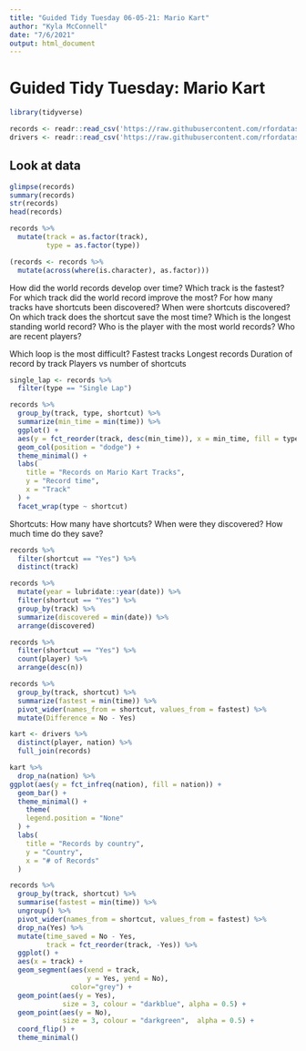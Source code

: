 ```yaml
---
title: "Guided Tidy Tuesday 06-05-21: Mario Kart"
author: "Kyla McConnell"
date: "7/6/2021"
output: html_document
---
```


# Guided Tidy Tuesday: Mario Kart 

```r
library(tidyverse)

records <- readr::read_csv('https://raw.githubusercontent.com/rfordatascience/tidytuesday/master/data/2021/2021-05-25/records.csv')
drivers <- readr::read_csv('https://raw.githubusercontent.com/rfordatascience/tidytuesday/master/data/2021/2021-05-25/drivers.csv')
```

## Look at data 
```r
glimpse(records)
summary(records)
str(records)
head(records)
```

```r
records %>% 
  mutate(track = as.factor(track),
         type = as.factor(type))

(records <- records %>% 
  mutate(across(where(is.character), as.factor)))
```


How did the world records develop over time?
Which track is the fastest?
For which track did the world record improve the most?
For how many tracks have shortcuts been discovered?
When were shortcuts discovered?
On which track does the shortcut save the most time?
Which is the longest standing world record?
Who is the player with the most world records?
Who are recent players?

Which loop is the most difficult?
Fastest tracks
Longest records 
Duration of record by track
Players vs number of shortcuts

```r
single_lap <- records %>% 
  filter(type == "Single Lap")

records %>% 
  group_by(track, type, shortcut) %>% 
  summarize(min_time = min(time)) %>% 
  ggplot() +
  aes(y = fct_reorder(track, desc(min_time)), x = min_time, fill = type) +
  geom_col(position = "dodge") +
  theme_minimal() + 
  labs(
    title = "Records on Mario Kart Tracks",
    y = "Record time", 
    x = "Track"
  ) +
  facet_wrap(type ~ shortcut)
```
Shortcuts:
How many have shortcuts?
When were they discovered?
How much time do they save?
```r
records %>% 
  filter(shortcut == "Yes") %>% 
  distinct(track)
```

```r
records %>% 
  mutate(year = lubridate::year(date)) %>% 
  filter(shortcut == "Yes") %>% 
  group_by(track) %>% 
  summarize(discovered = min(date)) %>% 
  arrange(discovered)
```


```r
records %>% 
  filter(shortcut == "Yes") %>% 
  count(player) %>% 
  arrange(desc(n))
```

```r
records %>% 
  group_by(track, shortcut) %>% 
  summarize(fastest = min(time)) %>% 
  pivot_wider(names_from = shortcut, values_from = fastest) %>% 
  mutate(Difference = No - Yes)
```

```r
kart <- drivers %>% 
  distinct(player, nation) %>% 
  full_join(records)

kart %>% 
  drop_na(nation) %>% 
ggplot(aes(y = fct_infreq(nation), fill = nation)) +
  geom_bar() +
  theme_minimal() +
    theme(
    legend.position = "None"
  ) +
  labs(
    title = "Records by country",
    y = "Country", 
    x = "# of Records"
  )
```

```r
records %>% 
  group_by(track, shortcut) %>% 
  summarise(fastest = min(time)) %>% 
  ungroup() %>% 
  pivot_wider(names_from = shortcut, values_from = fastest) %>% 
  drop_na(Yes) %>% 
  mutate(time_saved = No - Yes,
         track = fct_reorder(track, -Yes)) %>% 
  ggplot() +
  aes(x = track) +
  geom_segment(aes(xend = track, 
                   y = Yes, yend = No), 
               color="grey") +
  geom_point(aes(y = Yes), 
             size = 3, colour = "darkblue", alpha = 0.5) +
  geom_point(aes(y = No), 
             size = 3, colour = "darkgreen",  alpha = 0.5) +
  coord_flip() +
  theme_minimal()
```
